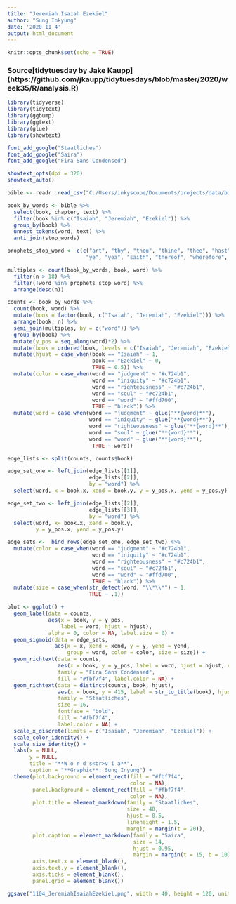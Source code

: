 ```yaml
---
title: "Jeremiah Isaiah Ezekiel"
author: "Sung Inkyung"
date: '2020 11 4'
output: html_document
---
```


```r
knitr::opts_chunk$set(echo = TRUE)
```
### Source[tidytuesday by Jake Kaupp] (https://github.com/jkaupp/tidytuesdays/blob/master/2020/week35/R/analysis.R)
```r
library(tidyverse)
library(tidytext)
library(ggbump)
library(ggtext)
library(glue)
library(showtext)

font_add_google("Staatliches")
font_add_google("Saira")
font_add_google("Fira Sans Condensed")

showtext_opts(dpi = 320)
showtext_auto()
```


```r
bible <- readr::read_csv("C:/Users/inkyscope/Documents/projects/data/bible_kjv_new.csv")

book_by_words <- bible %>% 
  select(book, chapter, text) %>% 
  filter(book %in% c("Isaiah", "Jeremiah", "Ezekiel")) %>% 
  group_by(book) %>% 
  unnest_tokens(word, text) %>% 
  anti_join(stop_words) 

prophets_stop_word <- c(c("art", "thy", "thou", "thine", "thee", "hast", "hath","shalt",
                         "ye", "yea", "saith", "thereof", "wherefore", "lo"))

multiples <- count(book_by_words, book, word) %>% 
  filter(n > 18) %>% 
  filter(!word %in% prophets_stop_word) %>% 
  arrange(desc(n))

```


```r
counts <- book_by_words %>% 
  count(book, word) %>% 
  mutate(book = factor(book, c("Isaiah", "Jeremiah", "Ezekiel"))) %>% 
  arrange(book, n) %>% 
  semi_join(multiples, by = c("word")) %>% 
  group_by(book) %>% 
  mutate(y_pos = seq_along(word)*2) %>% 
  mutate(book = ordered(book, levels = c("Isaiah", "Jeremiah", "Ezekiel"))) %>% 
  mutate(hjust = case_when(book == "Isaiah" ~ 1,
                           book == "Ezekiel" ~ 0,
                           TRUE ~ 0.5)) %>% 
  mutate(color = case_when(word == "judgment" ~ "#c724b1",
                           word == "iniquity" ~ "#c724b1",
                           word == "righteousness" ~ "#c724b1",
                           word == "soul" ~ "#c724b1",
                           word == "word" ~ "#ffd700",
                           TRUE ~ "black")) %>% 
  mutate(word = case_when(word == "judgment" ~ glue("**{word}**"),
                          word == "iniquity" ~ glue("**{word}**"),
                          word == "righteousness" ~ glue("**{word}**"),
                          word == "soul" ~ glue("**{word}**"),
                          word == "word" ~ glue("**{word}**"),
                           TRUE ~ word)) 
```

```r
edge_lists <- split(counts, counts$book)

edge_set_one <- left_join(edge_lists[[1]],
                          edge_lists[[2]],
                          by = "word") %>% 
  select(word, x = book.x, xend = book.y, y = y_pos.x, yend = y_pos.y)

edge_set_two <- left_join(edge_lists[[2]],
                          edge_lists[[3]],
                          by = "word") %>% 
  select(word, x= book.x, xend = book.y,
         y = y_pos.x, yend = y_pos.y)

edge_sets <-  bind_rows(edge_set_one, edge_set_two) %>% 
  mutate(color = case_when(word == "judgment" ~ "#c724b1",
                           word == "iniquity" ~ "#c724b1",
                           word == "righteousness" ~ "#c724b1",
                           word == "soul" ~ "#c724b1",
                           word == "word" ~ "#ffd700",
                           TRUE ~ "black")) %>%  
  mutate(size = case_when(str_detect(word, "\\*\\*") ~ 1,
                          TRUE ~ .1))
```


```r
plot <- ggplot() +
  geom_label(data = counts,
             aes(x = book, y = y_pos, 
                 label = word, hjust = hjust), 
             alpha = 0, color = NA, label.size = 0) +
  geom_sigmoid(data = edge_sets, 
               aes(x = x, xend = xend, y = y, yend = yend, 
                   group = word, color = color, size = size)) +
  geom_richtext(data = counts,
                aes(x = book, y = y_pos, label = word, hjust = hjust, color = color),
                family = "Fira Sans Condensed",
                fill = "#fbf7f4", label.color = NA) +
  geom_richtext(data = distinct(counts, book, hjust), 
                aes(x = book, y = 415, label = str_to_title(book), hjust = hjust), 
                family = "Staatliches",
                size = 16, 
                fontface = "bold",
                fill = "#fbf7f4", 
                label.color = NA) +
  scale_x_discrete(limits = c("Isaiah", "Jeremiah", "Ezekiel")) +
  scale_color_identity() +
  scale_size_identity() +
  labs(x = NULL,
       y = NULL,
       title = "**W o r d s<br>v i a**",
       caption = "**Graphic**: Sung Inyung") +
  theme(plot.background = element_rect(fill = "#fbf7f4",
                                       color = NA),
        panel.background = element_rect(fill = "#fbf7f4",
                                       color = NA),
        plot.title = element_markdown(family = "Staatliches",
                                      size = 40,
                                      hjust = 0.5,
                                      lineheight = 1.5,
                                      margin = margin(t = 20)),
        plot.caption = element_markdown(family = "Saira",
                                        size = 14,
                                        hjust = 0.95,
                                        margin = margin(t = 15, b = 10)),
        axis.text.x = element_blank(),
        axis.text.y = element_blank(),
        axis.ticks = element_blank(),
        panel.grid = element_blank())

ggsave("1104_JeremiahIsaiahEzekiel.png", width = 40, height = 120, units = "cm")

```

